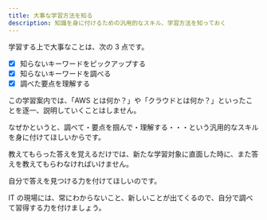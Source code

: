 ---
title: 大事な学習方法を知る
description: 知識を身に付けるための汎用的なスキル、学習方法を知っておく
---

学習する上で大事なことは、次の 3 点です。

- [x] 知らないキーワードをピックアップする
- [x] 知らないキーワードを調べる
- [x] 調べた要点を理解する

この学習案内では、「AWS とは何か？」や「クラウドとは何か？」といったことを逐一、説明していくことはしません。

なぜかというと、調べて・要点を掴んで・理解する・・・という汎用的なスキルを身に付けてほしいからです。

教えてもらった答えを覚えるだけでは、新たな学習対象に直面した時に、また答えを教えてもらわなければいけません。

自分で答えを見つける力を付けてほしいのです。

IT の現場には、常にわからないこと、新しいことが出てくるので、自分で調べて習得する力を付けましょう。
